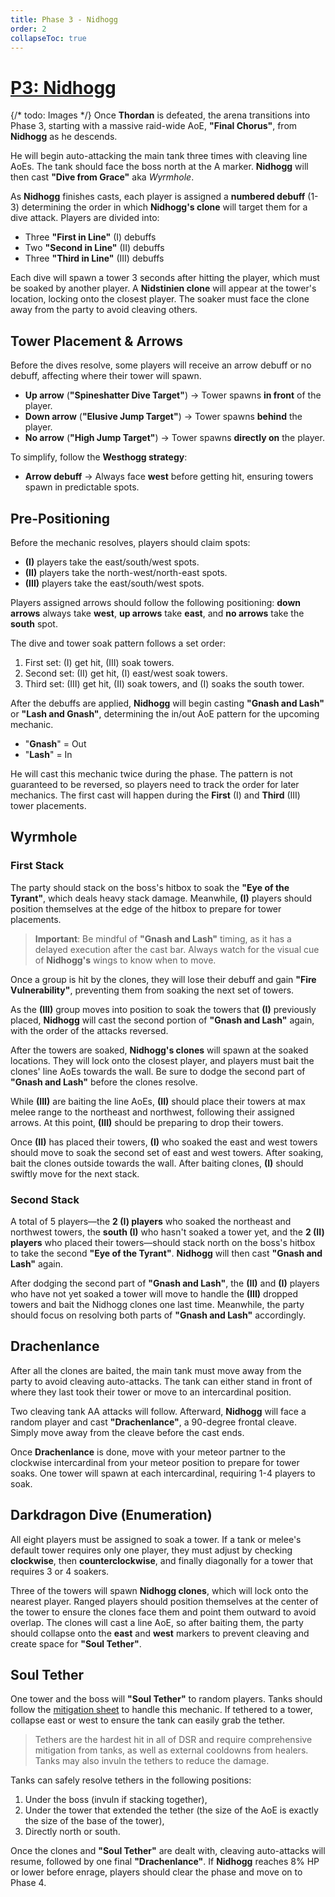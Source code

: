 ```yaml
---
title: Phase 3 - Nidhogg
order: 2
collapseToc: true
---
```


# [P3: Nidhogg](https://ff14.toolboxgaming.space/?id=267799249146271&preview=1#)
{/* todo: Images */}
Once **Thordan** is defeated, the arena transitions into Phase 3, starting with a massive raid-wide AoE,
**"Final Chorus"**, from **Nidhogg** as he descends.

He will begin auto-attacking the main tank three times with cleaving line AoEs.
The tank should face the boss north at the A marker. **Nidhogg** will then cast
**"Dive from Grace"** aka _Wyrmhole_.

As **Nidhogg** finishes casts, each player is assigned a **numbered debuff** (1-3) determining the order
in which **Nidhogg's clone** will target them for a dive attack. Players are divided into:

- Three **"First in Line"** (I) debuffs
- Two **"Second in Line"** (II) debuffs
- Three **"Third in Line"** (III) debuffs

Each dive will spawn a tower 3 seconds after hitting the player, which must be soaked by another player.
A **Nidstinien clone** will appear at the tower's location, locking onto the closest player.
The soaker must face the clone away from the party to avoid cleaving others.

## Tower Placement & Arrows

Before the dives resolve, some players will receive an arrow debuff or no debuff, affecting where their
tower will spawn.

- **Up arrow** (**"Spineshatter Dive Target"**) → Tower spawns **in front** of the player.
- **Down arrow** (**"Elusive Jump Target"**) → Tower spawns **behind** the player.
- **No arrow** (**"High Jump Target"**) → Tower spawns **directly on** the player.

To simplify, follow the **Westhogg strategy**:

- **Arrow debuff** → Always face **west** before getting hit, ensuring towers spawn in predictable spots.

## Pre-Positioning

Before the mechanic resolves, players should claim spots:

- **(I)** players take the east/south/west spots.
- **(II)** players take the north-west/north-east spots.
- **(III)** players take the east/south/west spots.

Players assigned arrows should follow the following positioning: **down arrows** always take **west**,
**up arrows** take **east**, and **no arrows** take the **south** spot.

The dive and tower soak pattern follows a set order:

1. First set: (I) get hit, (III) soak towers.
2. Second set: (II) get hit, (I) east/west soak towers.
3. Third set: (III) get hit, (II) soak towers, and (I) soaks the south tower.

After the debuffs are applied, **Nidhogg** will begin casting **"Gnash and Lash"** or **"Lash and Gnash"**,
determining the in/out AoE pattern for the upcoming mechanic.

- "**Gnash**" = Out
- "**Lash**" = In

He will cast this mechanic twice during the phase. The pattern is not guaranteed to be reversed,
so players need to track the order for later mechanics. The first cast will happen during the
**First** (I) and **Third** (III) tower placements.

## Wyrmhole

### First Stack

The party should stack on the boss's hitbox to soak the **"Eye of the Tyrant"**, which deals heavy
stack damage. Meanwhile, **(I)** players should position themselves at the edge of the hitbox to
prepare for tower placements.

> **Important**: Be mindful of **"Gnash and Lash"** timing, as it has a delayed execution after the cast bar.
> Always watch for the visual cue of **Nidhogg's** wings to know when to move.

Once a group is hit by the clones, they will lose their debuff and gain **"Fire Vulnerability"**,
preventing them from soaking the next set of towers.

As the **(III)** group moves into position to soak the towers that **(I)** previously placed,
**Nidhogg** will cast the second portion of **"Gnash and Lash"** again, with the order of the
attacks reversed.

After the towers are soaked, **Nidhogg's clones** will spawn at the soaked locations. They will
lock onto the closest player, and players must bait the clones' line AoEs towards the wall. Be sure
to dodge the second part of **"Gnash and Lash"** before the clones resolve.

While **(III)** are baiting the line AoEs, **(II)** should place their towers at max melee range
to the northeast and northwest, following their assigned arrows. At this point, **(III)** should
be preparing to drop their towers.

Once **(II)** has placed their towers, **(I)** who soaked the east and west towers should move to
soak the second set of east and west towers. After soaking, bait the clones outside towards the wall.
After baiting clones, **(I)** should swiftly move for the next stack.

### Second Stack

A total of 5 players—the **2 (I) players** who soaked the northeast and northwest towers, the
**south (I)** who hasn't soaked a tower yet, and the **2 (II) players** who placed their towers—should
stack north on the boss's hitbox to take the second **"Eye of the Tyrant"**. **Nidhogg** will then
cast **"Gnash and Lash"** again.

After dodging the second part of **"Gnash and Lash"**, the **(II)** and **(I)** players who have not
yet soaked a tower will move to handle the **(III)** dropped towers and bait the Nidhogg clones one
last time. Meanwhile, the party should focus on resolving both parts of **"Gnash and Lash"** accordingly.

## Drachenlance

After all the clones are baited, the main tank must move away from the party to avoid cleaving auto-attacks.
The tank can either stand in front of where they last took their tower or move to an intercardinal position.

Two cleaving tank AA attacks will follow. Afterward, **Nidhogg** will face a random player and cast
**"Drachenlance"**, a 90-degree frontal cleave. Simply move away from the cleave before the cast ends.

Once **Drachenlance** is done, move with your meteor partner to the clockwise intercardinal from your
meteor position to prepare for tower soaks. One tower will spawn at each intercardinal, requiring 1-4
players to soak.

## Darkdragon Dive (Enumeration)

All eight players must be assigned to soak a tower. If a tank or melee's default tower requires only one player,
they must adjust by checking **clockwise**, then **counterclockwise**, and finally diagonally for a tower
that requires 3 or 4 soakers.

Three of the towers will spawn **Nidhogg clones**, which will lock onto the nearest player.
Ranged players should position themselves at the center of the tower to ensure the clones face them
and point them outward to avoid overlap. The clones will cast a line AoE, so after baiting them,
the party should collapse onto the **east** and **west** markers to prevent cleaving and create space
for **"Soul Tether"**.

## Soul Tether

One tower and the boss will **"Soul Tether"** to random players. Tanks should follow the
[mitigation sheet](https://docs.google.com/spreadsheets/d/1YJX933Fe6MeNv06QVQfRUI3oJVfCvm4OqOyLCSjcAJk/edit?usp=sharing)
to handle this mechanic. If tethered to a tower, collapse east or west to ensure the tank can easily grab the tether.

> Tethers are the hardest hit in all of DSR and require comprehensive mitigation from tanks, as well as
> external cooldowns from healers. Tanks may also invuln the tethers to reduce the damage.

Tanks can safely resolve tethers in the following positions:

1. Under the boss (invuln if stacking together),
2. Under the tower that extended the tether (the size of the AoE is exactly the size of the base of the tower),
3. Directly north or south.

Once the clones and **"Soul Tether"** are dealt with, cleaving auto-attacks will resume, followed by one
final **"Drachenlance"**. If **Nidhogg** reaches 8% HP or lower before enrage, players should clear the
phase and move on to Phase 4.
